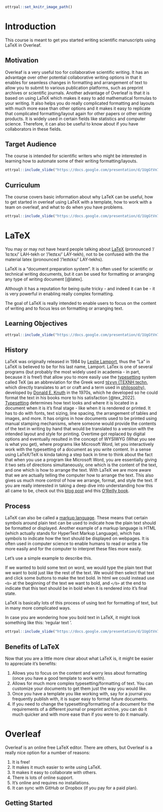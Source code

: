 
```r
ottrpal::set_knitr_image_path()
```

# Introduction

This course is meant to get you started writing scientific manuscripts using LaTeX in Overleaf.

## Motivation

Overleaf is a very useful too for collaborative scientific writing. It has an advantage over other potential collaborative writing options in that it enables for seamless changes in formatting and arrangement of text to allow you to submit to various publication platforms, such as preprint archives or scientific journals. Another advantage of Overleaf is that it is based on using LaTeX which makes it easy to add mathematical formulas to your writing. It also helps you do really complicated formatting and layouts with much more ease than other options and it makes it easy to replicate that complicated formatting/layout again for other papers or other writing products. It is widely used in certain fields like statistics and computer science. Therefore, it can also be useful to know about if you have collaborators in these fields.

## Target Audience  

The course is intended for scientific writers who might be interested in learning how to automate some of their writing formatting/layouts.


```r
ottrpal::include_slide("https://docs.google.com/presentation/d/1UgGtVn7RsqdQ4pJxDk_dueSyREHcH-uWTNAT27E2mG8/edit#slide=id.g1bb9ca840c8_0_164")
```


## Curriculum  

The course covers basic information about why LaTeX can be useful, how to get started in overleaf using LaTeX with a template, how to work with a team on overleaf, and what to do when you have problems. 

```r
ottrpal::include_slide("https://docs.google.com/presentation/d/1UgGtVn7RsqdQ4pJxDk_dueSyREHcH-uWTNAT27E2mG8/edit#slide=id.g1bb9ca840c8_0_196")
```


# LaTeX

You may or may not have heard people talking about [LaTeX](https://www.latex-project.org/about/) (pronounced '/ˈlɑːtɛx/' LAH-tekh or '/ˈleɪtɛx/' LAY-tekh), not to be confused with the the material latex (pronounced '/ˈleɪtɛks/' LAY-tekhs). 

LaTeX is a "document preparation system". It is often used for scientific or technical writing documents, but it can be used for formatting or arranging any type of writing document [@latex].

Although it has a reputation for being quite tricky - and indeed it can be - it is very powerful in enabling really complex formatting. 

The goal of LaTeX is really intended to enable users to focus on the content of writing and to focus less on formatting or arranging text.

## Learning Objectives

```r
ottrpal::include_slide("https://docs.google.com/presentation/d/1UgGtVn7RsqdQ4pJxDk_dueSyREHcH-uWTNAT27E2mG8/edit#slide=id.g1bb9ca840c8_0_360")
```

## History

LaTeX was originally released in 1984 by [Leslie Lamport](https://en.wikipedia.org/wiki/Leslie_Lamport), thus the "La" in LaTeX is believed to be for his last name, Lamport. LaTex is one of several programs (but probably the most widely used in academia - in part, because it is free!) that allow you to more easily use the [typesetting](https://en.wikipedia.org/wiki/Typesetting) system called TeX (as an abbreviation for the Greek word [τέχνη (ΤΕΧΝΗ techn](https://en.wikipedia.org/wiki/Techne), which directly translates to art or craft and a term used in [philosophy](https://en.wikipedia.org/wiki/Techne)), developed by [Donald E. Knuth](https://en.wikipedia.org/wiki/Donald_E._Knuth) in the 1970s, which he developed so he could format the text in his books more to his satisfaction [@tex_2022].  [Typesetting](https://en.wikipedia.org/wiki/Typesetting) determines how text looks and where it is located in a document when it is it's final stage - like when it is rendered or printed. It has to do with fonts, text sizing, line spacing, the arrangement of tables and images, and more. It has origins in how documents used to be printed using manual stamping mechanisms, where someone would provide the contents of the text in writing by hand that would be translated to a version with the intended layout and style for printing. Overtime got replaced by digital options and eventually resulted in the concept of WYSIWYG (What you see is what you get), where programs like Microsoft Word, let you interactively work with the typesetting of a document as you write content. In a sense using LaTeX/TeX is kinda taking a step back in time to think about the fact that when you use a program like Microsoft Word, you are essentially giving it two sets of directions simultaneously, one which is the content of the text, and one which is how to arrange the text. With LaTeX we are more aware that we are actually telling the computer how to arrange the text. This also gives us much more control of how we arrange, format, and style the text. If you are really interested in taking a deep dive into understanding how this all came to be, check out this [blog post](https://towardsdatascience.com/why-should-you-learn-latex-or-at-least-give-it-a-try-8d0f3218b8e) and this [O'Reilly book](https://www.oreilly.com/library/view/making-tex-work/1565920511/).

## Process

LaTeX can also be called a [markup language](https://en.wikipedia.org/wiki/Markup_language). These means that certain symbols around plain text can be used to indicate how the plain text should be formatted or displayed. Another example of a markup language is HTML (which actually stands for HyperText Markup Language), which has symbols to indicate how the text should be displayed on webpages. It is often used in computer science to enable humans to read or write a file more easily and for the computer to interpret these files more easily. 

Let's use a simple example to describe this. 

If we wanted to bold some text on word, we would type the plain text that we want to bold just like the rest of the text. We would then select that text and click some buttons to make the text bold. In html we could instead use `<b>` at the beginning of the text we want to bold, and `</b>` at the end to indicate that this text should be in bold when it is rendered into it's final state. 

LaTeX is basically lots of this process of using text for formatting of text, but in many more complicated ways.

In case you are wondering how you bold text in LaTeX, it might look something like this: 'regular text \textbf{bold text}'.

```r
ottrpal::include_slide("https://docs.google.com/presentation/d/1UgGtVn7RsqdQ4pJxDk_dueSyREHcH-uWTNAT27E2mG8/edit#slide=id.g1babf2134b3_0_153")
```

## Benefits of LaTeX

Now that you are a little more clear about what LaTeX is, it might be easier to appreciate it's benefits:

1) Allows you to focus on the content and worry less about formatting (once you have a good template to work with).
2) Allows for much more complex typesetting/formatting of text. You can customize your documents to get them just the way you would like.
3) Once you have a template you like working with, say for a journal you frequently publish with, it is super easy to format future documents.
4) If you need to change the typesetting/formatting of a document for the requirements of a different journal or preprint archive, you can do it much quicker and with more ease than if you were to do it manually. 

# Overleaf

Overleaf is an online free LaTeX editor. There are others, but Overleaf is a really nice option for a number of reasons:
 
1) It is free! 
2) It makes it much easier to write using LaTeX.
3) It makes it easy to collaborate with others.
4) There is lots of online support.
5) It's online and requires no installations.
6) It can sync with GitHub or Dropbox (if you pay for a paid plan).



## Getting Started

